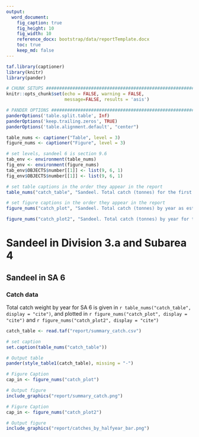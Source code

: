 ```yaml
---
output:
  word_document:
    fig_caption: true
    fig_height: 10
    fig_width: 10
    reference_docx: bootstrap/data/reportTemplate.docx
    toc: true
    keep_md: false
---
```


```r
taf.library(captioner)
library(knitr)
library(pander)
```

```r
# CHUNK SETUPS #################################################################
knitr::opts_chunk$set(echo = FALSE, warning = FALSE,
                      message=FALSE, results = 'asis')
```

```r
# PANDER OPTIONS ##############################################################
panderOptions('table.split.table', Inf)
panderOptions('keep.trailing.zeros', TRUE)
panderOptions('table.alignment.default', "center")
```

```r
table_nums <- captioner("Table", level = 3)
figure_nums <- captioner("Figure", level = 3)

# set levels, sandeel 6 is section 9.6
tab_env <- environment(table_nums)
fig_env <- environment(figure_nums)
tab_env$OBJECTS$number[[1]] <- list(9, 6, 1)
fig_env$OBJECTS$number[[1]] <- list(9, 6, 1)

# set table captions in the order they appear in the report
table_nums("catch_table", "Sandeel. Total catch (tonnes) for the first and second half of the year as estimated by ICES")

# set figure captions in the order they appear in the report
figure_nums("catch_plot", "Sandeel. Total catch (tonnes) by year as estimated by ICES.")

figure_nums("catch_plot2", "Sandeel. Total catch (tonnes) by year for the first and second half of the year as estimated by ICES.")
```

# Sandeel in Division 3.a and Subarea 4

## Sandeel in SA 6

### Catch data

Total catch weight by year for SA 6 is given in `r table_nums("catch_table", display = "cite")`, and plotted in `r figure_nums("catch_plot", display = "cite")` and `r figure_nums("catch_plot2", display = "cite")`


```r
catch_table <- read.taf("report/summary_catch.csv")

# set caption
set.caption(table_nums("catch_table"))

# Output table
pander(style_table1(catch_table), missing = "-")
```


```r
# Figure Caption
cap_in <- figure_nums("catch_plot")

# Output figure
include_graphics("report/summary_catch.png")
```

```r
# Figure Caption
cap_in <- figure_nums("catch_plot2")

# Output figure
include_graphics("report/catches_by_halfyear_bar.png")
```
